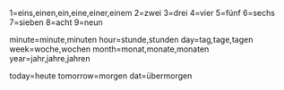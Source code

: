1=eins,einen,ein,eine,einer,einem
2=zwei
3=drei
4=vier
5=fünf
6=sechs
7=sieben
8=acht
9=neun

minute=minute,minuten
hour=stunde,stunden
day=tag,tage,tagen
week=woche,wochen
month=monat,monate,monaten
year=jahr,jahre,jahren

today=heute
tomorrow=morgen
dat=übermorgen
